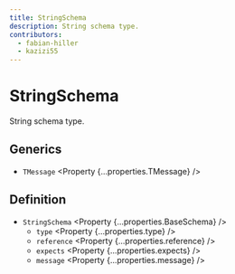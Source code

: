```yaml
---
title: StringSchema
description: String schema type.
contributors:
  - fabian-hiller
  - kazizi55
---
```



# StringSchema

String schema type.

## Generics

- `TMessage` <Property {...properties.TMessage} />

## Definition

- `StringSchema` <Property {...properties.BaseSchema} />
  - `type` <Property {...properties.type} />
  - `reference` <Property {...properties.reference} />
  - `expects` <Property {...properties.expects} />
  - `message` <Property {...properties.message} />
